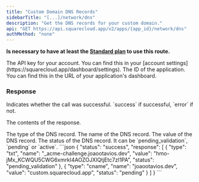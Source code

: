 ```yaml
---
title: "Custom Domain DNS Records"
sidebarTitle: "[...]/network/dns"
description: "Get the DNS records for your custom domain."
api: "GET https://api.squarecloud.app/v2/apps/{app_id}/network/dns"
authMethod: "none"
---
```


**Is necessary to have at least the [Standard plan](https://squarecloud.app/plans) to use this route.**

<ParamField header="Authorization" type="string" placeholder="API KEY" required>
  The API key for your account. You can find this in your [account settings](https://squarecloud.app/dashboard/settings).
</ParamField>

<ParamField path="app_id" type="string" placeholder="Application ID" required>
  The ID of the application. You can find this in the URL of your application's dashboard.
</ParamField>

### Response

<ResponseField name="status" type="string">
  Indicates whether the call was successful. `success` if successful, `error` if not.
</ResponseField>

<ResponseField name="response" type="array">

The contents of the response.

<Expandable title="Toggle object">

<ResponseField name="type" type="string">
  The type of the DNS record.
</ResponseField>

<ResponseField name="name" type="string">
  The name of the DNS record.
</ResponseField>

<ResponseField name="value" type="string">
  The value of the DNS record.
</ResponseField>

<ResponseField name="status" type="string">
  The status of the DNS record. It can be `pending_validation`, `pending` or `active`.
</ResponseField>

</Expandable>
</ResponseField>

<ResponseExample>
```json
{
  "status": "success",
  "response": [
    {
      "type": "txt",
      "name": "_acme-challenge.joaootavios.dev",
      "value": "hmo-jMx_KCWQU5CWG6xmrkI4AOZOJXlQtjEtc7zI1PA",
      "status": "pending_validation"
    },
    {
      "type": "cname",
      "name": "joaootavios.dev",
      "value": "custom.squarecloud.app",
      "status": "pending"
    }
  ]
}
```
</ResponseExample>
